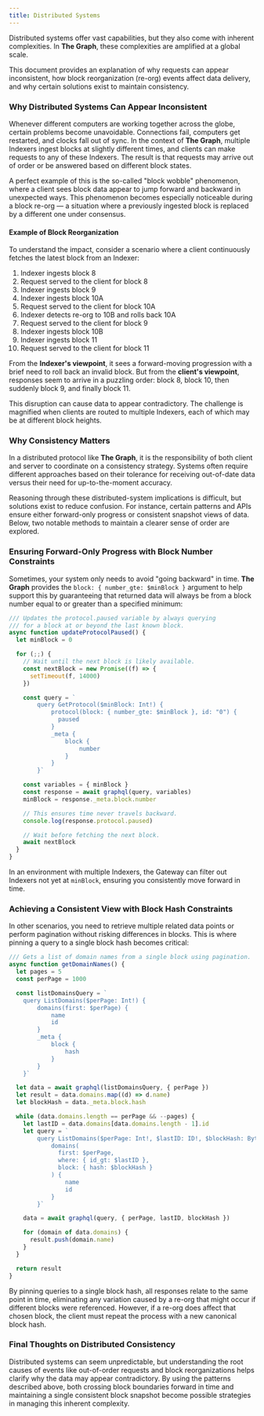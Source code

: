 ```yaml
---
title: Distributed Systems
---
```


Distributed systems offer vast capabilities, but they also come with inherent complexities. In **The Graph**, these complexities are amplified at a global scale.

This document provides an explanation of why requests can appear inconsistent, how block reorganization (re-org) events affect data delivery, and why certain solutions exist to maintain consistency.

### Why Distributed Systems Can Appear Inconsistent

Whenever different computers are working together across the globe, certain problems become unavoidable. Connections fail, computers get restarted, and clocks fall out of sync. In the context of **The Graph**, multiple Indexers ingest blocks at slightly different times, and clients can make requests to any of these Indexers. The result is that requests may arrive out of order or be answered based on different block states.

A perfect example of this is the so-called "block wobble" phenomenon, where a client sees block data appear to jump forward and backward in unexpected ways. This phenomenon becomes especially noticeable during a block re-org — a situation where a previously ingested block is replaced by a different one under consensus.

#### Example of Block Reorganization

To understand the impact, consider a scenario where a client continuously fetches the latest block from an Indexer:

1. Indexer ingests block 8  
2. Request served to the client for block 8  
3. Indexer ingests block 9  
4. Indexer ingests block 10A  
5. Request served to the client for block 10A  
6. Indexer detects re-org to 10B and rolls back 10A  
7. Request served to the client for block 9  
8. Indexer ingests block 10B  
9. Indexer ingests block 11  
10. Request served to the client for block 11

From the **Indexer's viewpoint**, it sees a forward-moving progression with a brief need to roll back an invalid block. But from the **client's viewpoint**, responses seem to arrive in a puzzling order: block 8, block 10, then suddenly block 9, and finally block 11.

This disruption can cause data to appear contradictory. The challenge is magnified when clients are routed to multiple Indexers, each of which may be at different block heights.

### Why Consistency Matters

In a distributed protocol like **The Graph**, it is the responsibility of both client and server to coordinate on a consistency strategy. Systems often require different approaches based on their tolerance for receiving out-of-date data versus their need for up-to-the-moment accuracy.

Reasoning through these distributed-system implications is difficult, but solutions exist to reduce confusion. For instance, certain patterns and APIs ensure either forward-only progress or consistent snapshot views of data. Below, two notable methods to maintain a clearer sense of order are explored.

### Ensuring Forward-Only Progress with Block Number Constraints

Sometimes, your system only needs to avoid "going backward" in time. **The Graph** provides the `block: { number_gte: $minBlock }` argument to help support this by guaranteeing that returned data will always be from a block number equal to or greater than a specified minimum:

```javascript
/// Updates the protocol.paused variable by always querying
/// for a block at or beyond the last known block.
async function updateProtocolPaused() {
  let minBlock = 0

  for (;;) {
    // Wait until the next block is likely available.
    const nextBlock = new Promise((f) => {
      setTimeout(f, 14000)
    })

    const query = `
        query GetProtocol($minBlock: Int!) {
            protocol(block: { number_gte: $minBlock }, id: "0") {
              paused
            }
            _meta {
                block {
                    number
                }
            }
        }`

    const variables = { minBlock }
    const response = await graphql(query, variables)
    minBlock = response._meta.block.number

    // This ensures time never travels backward.
    console.log(response.protocol.paused)

    // Wait before fetching the next block.
    await nextBlock
  }
}
```

In an environment with multiple Indexers, the Gateway can filter out Indexers not yet at `minBlock`, ensuring you consistently move forward in time.

### Achieving a Consistent View with Block Hash Constraints

In other scenarios, you need to retrieve multiple related data points or perform pagination without risking differences in blocks. This is where pinning a query to a single block hash becomes critical:

```javascript
/// Gets a list of domain names from a single block using pagination.
async function getDomainNames() {
  let pages = 5
  const perPage = 1000

  const listDomainsQuery = `
    query ListDomains($perPage: Int!) {
        domains(first: $perPage) {
            name
            id
        }
        _meta {
            block {
                hash
            }
        }
    }`

  let data = await graphql(listDomainsQuery, { perPage })
  let result = data.domains.map((d) => d.name)
  let blockHash = data._meta.block.hash

  while (data.domains.length == perPage && --pages) {
    let lastID = data.domains[data.domains.length - 1].id
    let query = `
        query ListDomains($perPage: Int!, $lastID: ID!, $blockHash: Bytes!) {
            domains(
              first: $perPage,
              where: { id_gt: $lastID },
              block: { hash: $blockHash }
            ) {
                name
                id
            }
        }`

    data = await graphql(query, { perPage, lastID, blockHash })

    for (domain of data.domains) {
      result.push(domain.name)
    }
  }

  return result
}
```

By pinning queries to a single block hash, all responses relate to the same point in time, eliminating any variation caused by a re-org that might occur if different blocks were referenced. However, if a re-org does affect that chosen block, the client must repeat the process with a new canonical block hash.

### Final Thoughts on Distributed Consistency

Distributed systems can seem unpredictable, but understanding the root causes of events like out-of-order requests and block reorganizations helps clarify why the data may appear contradictory. By using the patterns described above, both crossing block boundaries forward in time and maintaining a single consistent block snapshot become possible strategies in managing this inherent complexity.  

